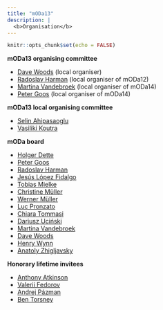 ```yaml
---
title: "mODa13"
description: |
  <b>Organisation</b>
---
```


```r
knitr::opts_chunk$set(echo = FALSE)
```

**mODa13 organising committee**

 - [Dave Woods](https://statsdavew.github.io) (local organiser)
 - [Radoslav Harman](http://www.iam.fmph.uniba.sk/ospm/Harman/index.htm) (local organiser of mODa12)
 - [Martina Vandebroek](https://www.kuleuven.be/wieiswie/en/person/00004359) (local organiser of mODa14)
 - [Peter Goos](https://www.kuleuven.be/wieiswie/en/person/00006560) (local organiser of mODa14)
 
 **mODa13 local organising committee**
 
  - [Selin Ahipasaoglu](https://www.southampton.ac.uk/people/5y9p9p/doctor-selin-ahipasaoglu)
  - [Vasiliki Koutra](https://www.kcl.ac.uk/people/vasiliki-koutra)
<!--  - [Hendriico Merila]() -->

**mODa board**
  
 - [Holger Dette](https://www.ruhr-uni-bochum.de/mathematik3/en/dette.html)
 - [Peter Goos](https://www.kuleuven.be/wieiswie/en/person/00006560) 
 - [Radoslav Harman](http://www.iam.fmph.uniba.sk/ospm/Harman/)
 - [Jesús López Fidalgo](https://lopezfidalgosite.wordpress.com)
 - [Tobias Mielke](https://www.linkedin.com/in/tobias-mielke-44173072/)
 - [Christine Müller](https://www.statistik.tu-dortmund.de/mueller1.html)
 - [Werner Müller](https://www.jku.at/institut-fuer-angewandte-statistik/ueber-uns/team/univ-prof-mag-dr-werner-g-mueller/)
 - [Luc Pronzato](https://www.i3s.unice.fr/~pronzato/node/1)
 - [Chiara Tommasi](https://www.unimi.it/en/ugov/person/chiara-tommasi)
 - [Dariusz Uciński](http://staff.uz.zgora.pl/ducinski/viewpage.php?page_id=12)
 - [Martina Vandebroek](https://www.kuleuven.be/wieiswie/en/person/00004359)
 - [Dave Woods](https://statsdavew.github.io)
 - [Henry Wynn](https://www.lse.ac.uk/CATS/People/Henry-Wynn-homepage)
 - [Anatoly Zhigljavsky](https://www.cardiff.ac.uk/people/view/98671-zhigljavsky-anatoly)
 
**Honorary lifetime invitees**

 - [Anthony Atkinson](https://www.lse.ac.uk/Statistics/People/Professor-Anthony-Atkinson)
 - [Valerii Fedorov](https://www.linkedin.com/in/valerii-v-fedorov/)
 - [Andrej Pázman](http://www.iam.fmph.uniba.sk/ospm/Pazman/)
 - [Ben Torsney](https://www.gla.ac.uk/schools/mathematicsstatistics/staff/bernardtorsney/)